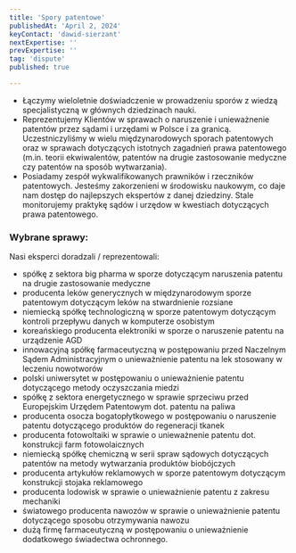 ```yaml
---
title: 'Spory patentowe'
publishedAt: 'April 2, 2024'
keyContact: 'dawid-sierzant'
nextExpertise: ''
prevExpertise: ''
tag: 'dispute'
published: true

---
```


- Łączymy wieloletnie doświadczenie w prowadzeniu sporów z wiedzą specjalistyczną w głównych dziedzinach nauki.
- Reprezentujemy Klientów w sprawach o naruszenie i unieważnenie patentów przez sądami i urzędami w Polsce i za granicą. Uczestniczyliśmy w wielu międzynarodowych sporach patentowych oraz w sprawach dotyczących istotnych zagadnień prawa patentowego (m.in. teorii ekwiwalentów, patentów na drugie zastosowanie medyczne czy patentów na sposób wytwarzania).
- Posiadamy zespół wykwalifikowanych prawników i rzeczników patentowych. Jesteśmy zakorzenieni w środowisku naukowym, co daje nam dostęp do najlepszych ekspertów z danej dziedziny. Stale monitorujemy praktykę sądów i urzędow w kwestiach dotyczących prawa patentowego.

### Wybrane sprawy:

Nasi eksperci doradzali / reprezentowali:

- spółkę z sektora big pharma w sporze dotyczącym naruszenia patentu na drugie zastosowanie medyczne
- producenta leków generycznych w międzynarodowym sporze patentowym dotyczącym leków na stwardnienie rozsiane
- niemiecką spółkę technologiczną w sporze patentowym dotyczącym kontroli przepływu danych w komputerze osobistym
- koreańskiego producenta elektroniki w sporze o naruszenie patentu na urządzenie AGD
- innowacyjną spółkę farmaceutyczną w postępowaniu przed Naczelnym Sądem Administracyjnym o unieważnienie patentu na lek stosowany w leczeniu nowotworów
- polski uniwersytet w postępowaniu o unieważnienie patentu dotyczącego metody oczyszczania miedzi
- spółkę z sektora energetycznego w sprawie sprzeciwu przed Europejskim Urzędem Patentowym dot. patentu na paliwa
- producenta osocza bogatopłytkowego w postępowaniu o naruszenie patentu dotyczącego produktów do regeneracji tkanek
- producenta fotowoltaiki w sprawie o unieważnenie patentu dot. konstrukcji farm fotowolaicznych
- niemiecką spółkę chemiczną w serii spraw sądowych dotyczących patentów na metody wytwarzania produktów biobójczych
- producenta artykułów reklamowych w sporze patentowym dotyczącym konstrukcji stojaka reklamowego
- producenta lodowisk w sprawie o unieważnienie patentu z zakresu mechaniki
- światowego producenta nawozów w sprawie o unieważnienie patentu dotyczącego sposobu otrzymywania nawozu
- dużą firmę farmaceutyczną w postępowaniu o unieważnienie dodatkowego świadectwa ochronnego.